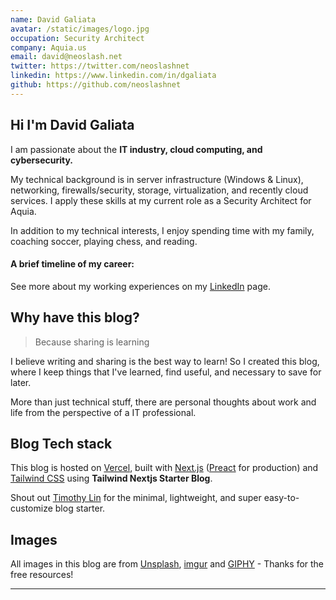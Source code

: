 ```yaml
---
name: David Galiata
avatar: /static/images/logo.jpg
occupation: Security Architect
company: Aquia.us
email: david@neoslash.net
twitter: https://twitter.com/neoslashnet
linkedin: https://www.linkedin.com/in/dgaliata
github: https://github.com/neoslashnet
---
```



## Hi <Twemoji emoji="waving hand" /> I'm David Galiata

I am passionate about the **IT industry, cloud computing, and cybersecurity.** 

My technical background is in server infrastructure (Windows & Linux), networking, firewalls/security, storage, virtualization, and recently cloud services. I apply these skills at my current role as a Security Architect for Aquia.

In addition to my technical interests, I enjoy spending time with my family, coaching soccer, playing chess, and reading.

#### A brief timeline of my career:

<Timeline />

See more about my working experiences on my [LinkedIn](https://linkedin.com/in/dgaliata) page.

## Why have this blog?

> Because sharing is learning

I believe writing and sharing is the best way to learn! So I created this blog, where I keep things that I've learned, find useful, and necessary to save for later.

More than just technical stuff, there are personal thoughts about work and life from the perspective of a IT professional. 

## Blog Tech stack

This blog is hosted on [Vercel](https://vercel.com/), built with [Next.js](https://nextjs.org/) ([Preact](https://preactjs.com/) for production) and [Tailwind CSS](https://tailwindcss.com/) using **Tailwind Nextjs Starter Blog**.

Shout out [Timothy Lin](https://twitter.com/timlrxx) for the minimal, lightweight, and super easy-to-customize blog starter.

## Images

All images in this blog are from [Unsplash](https://unsplash.com/), [imgur](https://imgur.com) and [GIPHY](https://giphy.com/) - Thanks for the free resources!

---
